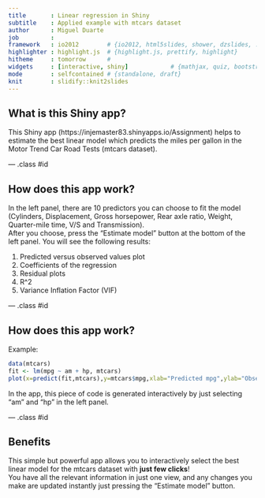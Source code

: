 ```yaml
---
title       : Linear regression in Shiny
subtitle    : Applied example with mtcars dataset
author      : Miguel Duarte
job         : 
framework   : io2012        # {io2012, html5slides, shower, dzslides, ...}
highlighter : highlight.js  # {highlight.js, prettify, highlight}
hitheme     : tomorrow      # 
widgets     : [interactive, shiny]            # {mathjax, quiz, bootstrap}
mode        : selfcontained # {standalone, draft}
knit        : slidify::knit2slides
---
```


## What is this Shiny app?

This Shiny app (https://injemaster83.shinyapps.io/Assignment) helps to estimate the best linear model which predicts the miles per gallon in the Motor Trend Car Road Tests (mtcars dataset). 

--- .class #id 

## How does this app work?

In the left panel, there are 10 predictors you can choose to fit the model (Cylinders, Displacement, Gross horsepower, Rear axle ratio, Weight, Quarter-mile time, V/S and Transmission).  
After you choose, press the "Estimate model" button at the bottom of the left panel. You will see the following results:

1. Predicted versus observed values plot
2. Coefficients of the regression
3. Residual plots
4. R^2
5. Variance Inflation Factor (VIF)

--- .class #id

## How does this app work?

Example:

```r
data(mtcars)
fit <- lm(mpg ~ am + hp, mtcars)
plot(x=predict(fit,mtcars),y=mtcars$mpg,xlab="Predicted mpg",ylab="Observed mpg")
```

In the app, this piece of code is generated interactively by just selecting "am" and "hp" in the left panel.

--- .class #id

## Benefits

This simple but powerful app allows you to interactively select the best linear model for the mtcars dataset with **just few clicks**!  
You have all the relevant information in just one view, and any changes you make are updated instantly just pressing the "Estimate model" button.






